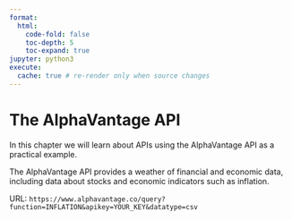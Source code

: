 ```yaml
---
format:
  html:
    code-fold: false
    toc-depth: 5
    toc-expand: true
jupyter: python3
execute:
  cache: true # re-render only when source changes
---
```



# The AlphaVantage API

In this chapter we will learn about APIs using the AlphaVantage API as a practical example.

The AlphaVantage API provides a weather of financial and economic data, including data about stocks and economic indicators such as inflation.


URL: `https://www.alphavantage.co/query?function=INFLATION&apikey=YOUR_KEY&datatype=csv`
